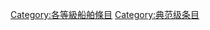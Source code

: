 {{catmore1|[[Wikipedia:船舶专题|Wikipedia:船舶专题]]}}
{{Articles by Quality|topic=船舶|project=船舶|format=toc}}
{{emptycat}}

[[Category:各等級船舶條目|Category:各等級船舶條目]]
[[Category:典范级条目|Category:典范级条目]]